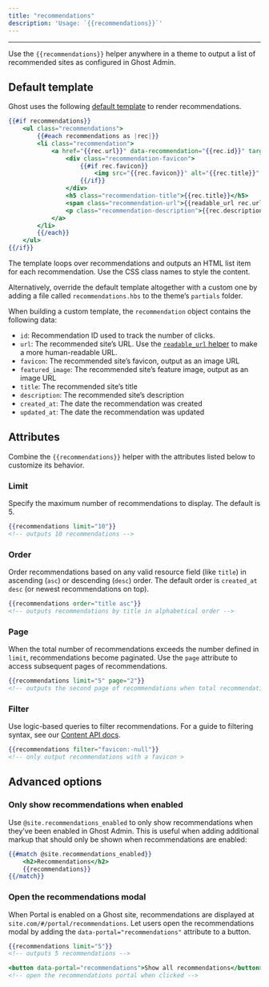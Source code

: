 ```yaml
---
title: "recommendations"
description: 'Usage: `{{recommendations}}`'
---
```


***

Use the `{{recommendations}}` helper anywhere in a theme to output a list of recommended sites as configured in Ghost Admin.

## Default template

Ghost uses the following [default template](https://github.com/TryGhost/Ghost/blob/e8fec418227085d1418f45b49e800c753c40fa83/ghost/core/core/frontend/helpers/tpl/recommendations.hbs) to render recommendations.

```handlebars
{{#if recommendations}}
    <ul class="recommendations">
        {{#each recommendations as |rec|}}
        <li class="recommendation">
            <a href="{{rec.url}}" data-recommendation="{{rec.id}}" target="_blank" rel="noopener">
                <div class="recommendation-favicon">
                    {{#if rec.favicon}}
                        <img src="{{rec.favicon}}" alt="{{rec.title}}" loading="lazy" onerror="this.style.display='none';">
                    {{/if}}
                </div>
                <h5 class="recommendation-title">{{rec.title}}</h5>
                <span class="recommendation-url">{{readable_url rec.url}}</span>
                <p class="recommendation-description">{{rec.description}}</p>
            </a>
        </li>
        {{/each}}
    </ul>
{{/if}}
```

The template loops over recommendations and outputs an HTML list item for each recommendation. Use the CSS class names to style the content.

Alternatively, override the default template altogether with a custom one by adding a file called `recommendations.hbs` to the theme’s `partials` folder.

When building a custom template, the `recommendation` object contains the following data:

* `id`: Recommendation ID used to track the number of clicks.
* `url`: The recommended site’s URL. Use the [`readable_url` helper](/themes/helpers/data/readable_url) to make a more human-readable URL.
* `favicon`: The recommended site’s favicon, output as an image URL
* `featured_image`: The recommended site’s feature image, output as an image URL
* `title`: The recommended site’s title
* `description`: The recommended site’s description
* `created_at`: The date the recommendation was created
* `updated_at`: The date the recommendation was updated

## Attributes

Combine the `{{recommendations}}` helper with the attributes listed below to customize its behavior.

### Limit

Specify the maximum number of recommendations to display. The default is 5.

```handlebars
{{recommendations limit="10"}}
<!-- outputs 10 recommendations -->
```

### Order

Order recommendations based on any valid resource field (like `title`) in ascending (`asc`) or descending (`desc`) order. The default order is `created_at desc` (or newest recommendations on top).

```handlebars
{{recommendations order="title asc"}}
<!-- outputs recommendations by title in alphabetical order -->
```

### Page

When the total number of recommendations exceeds the number defined in `limit`, recommendations become paginated. Use the `page` attribute to access subsequent pages of recommendations.

```handlebars
{{recommendations limit="5" page="2"}}
<!-- outputs the second page of recommendations when total recommendations are greater than 5 -->
```

### Filter

Use logic-based queries to filter recommendations. For a guide to filtering syntax, see our [Content API docs](/content-api/#filtering).

```handlebars
{{recommendations filter="favicon:-null"}}
<!-- only output recommendations with a favicon >
```

## Advanced options

### Only show recommendations when enabled

Use `@site.recommendations_enabled` to only show recommendations when they’ve been enabled in Ghost Admin. This is useful when adding additional markup that should only be shown when recommendations are enabled:

```handlebars
{{#match @site.recommendations_enabled}}
    <h2>Recommendations</h2>
    {{recommendations}}
{{/match}}
```

### Open the recommendations modal

When Portal is enabled on a Ghost site, recommendations are displayed at `site.com/#/portal/recommendations`. Let users open the recommendations modal by adding the `data-portal="recommendations"` attribute to a button.

```handlebars
{{recommendations limit="5"}}
<!-- outputs 5 recommendations -->

<button data-portal="recommendations">Show all recommendations</button>
<!-- open the recommendations portal when clicked -->
```